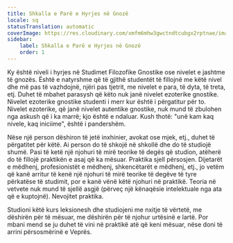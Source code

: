 ```yaml
---
title: Shkalla e Parë e Hyrjes në Gnozë
locale: sq
statusTranslation: automatic
coverImage: https://res.cloudinary.com/xmfm6mhw3gwctndtcubgx2rptnae/image/upload/v1741354450/small_cover_introduccion_a_la_gnosis_57a3fc8d72.webp
sidebar:
    label: Shkalla e Parë e Hyrjes në Gnozë
    order: 1
---
```

Ky është niveli i hyrjes në Studimet Filozofike Gnostike ose nivelet e jashtme të gnozës. Është e natyrshme që të gjithë studentët të fillojnë me këtë nivel dhe më pas të vazhdojnë, njëri pas tjetrit, me nivelet e para, të dyta, të treta, etj. Duhet të mbahet parasysh që këto nuk janë nivelet ezoterike gnostike. Nivelet ezoterike gnostike studenti i merr kur është i përgatitur për to. Nivelet ezoterike, që janë nivelet autentike gnostike, nuk mund të zbulohen nga askush që i ka marrë; kjo është e ndaluar. Kush thotë: "unë kam kaq nivele, kaq iniciime", është i pandershëm.

Nëse një person dëshiron të jetë inxhinier, avokat ose mjek, etj., duhet të përgatitet për këtë. Ai person do të shkojë në shkollë dhe do të studiojë shumë. Pasi të ketë një njohuri të mirë teorike të degës që studion, atëherë do të fillojë praktikën e asaj që ka mësuar. Praktika sjell përsosjen. Dijetarët e mëdhenj, profesionistët e mëdhenj, shkencëtarët e mëdhenj, etj., jo vetëm që kanë arritur të kenë një njohuri të mirë teorike të degëve të tyre përkatëse të studimit, por e kanë vënë këtë njohuri në praktikë. Teoria në vetvete nuk mund të sjellë asgjë (përveç një kënaqësie intelektuale nga ata që e kuptojnë). Nevojitet praktika.

Studioni këtë kurs leksionesh dhe studiojeni me nxitje të vërtetë, me dëshirën për të mësuar, me dëshirën për të njohur urtësinë e lartë. Por mbani mend se ju duhet të vini në praktikë atë që keni mësuar, nëse doni të arrini përsosmërinë e Veprës.
